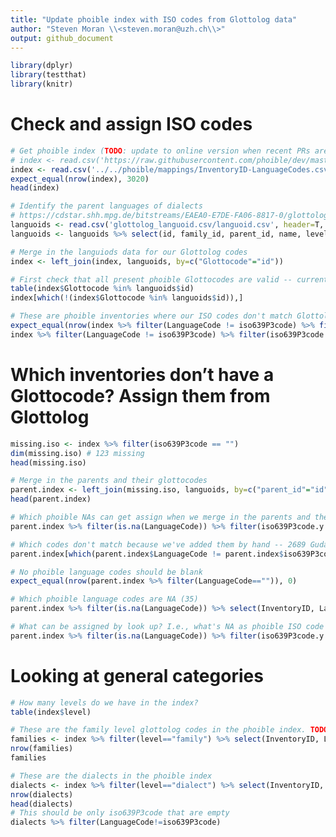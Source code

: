 ```yaml
---
title: "Update phoible index with ISO codes from Glottolog data"
author: "Steven Moran \\<steven.moran@uzh.ch\\>"
output: github_document
---
```


```r
library(dplyr)
library(testthat)
library(knitr)
```  


# Check and assign ISO codes

```r
# Get phoible index (TODO: update to online version when recent PRs are merged)
# index <- read.csv('https://raw.githubusercontent.com/phoible/dev/master/mappings/InventoryID-LanguageCodes.csv', header=T, stringsAsFactors=F)
index <- read.csv('../../phoible/mappings/InventoryID-LanguageCodes.csv', header=T, stringsAsFactors = F)
expect_equal(nrow(index), 3020)
head(index)
```

```r
# Identify the parent languages of dialects
# https://cdstar.shh.mpg.de/bitstreams/EAEA0-E7DE-FA06-8817-0/glottolog_languoid.csv.zip
languoids <- read.csv('glottolog_languoid.csv/languoid.csv', header=T, stringsAsFactors=F)
languoids <- languoids %>% select(id, family_id, parent_id, name, level, status, iso639P3code)
```

```r
# Merge in the languiods data for our Glottolog codes
index <- left_join(index, languoids, by=c("Glottocode"="id"))
```

```r
# First check that all present phoible Glottocodes are valid -- currently 2 <NA>s
table(index$Glottocode %in% languoids$id)
index[which(!(index$Glottocode %in% languoids$id)),]
```

```r
# These are phoible inventories where our ISO codes don't match Glottolog codes (14 mismatches)
expect_equal(nrow(index %>% filter(LanguageCode != iso639P3code) %>% filter(iso639P3code != "")), 0)
index %>% filter(LanguageCode != iso639P3code) %>% filter(iso639P3code != "")
```

# Which inventories don't have a Glottocode? Assign them from Glottolog

```r
missing.iso <- index %>% filter(iso639P3code == "")
dim(missing.iso) # 123 missing
head(missing.iso)
```

```r
# Merge in the parents and their glottocodes
parent.index <- left_join(missing.iso, languoids, by=c("parent_id"="id"))
head(parent.index)
```

```r
# Which phoible NAs can get assign when we merge in the parents and their ISO codes
parent.index %>% filter(is.na(LanguageCode)) %>% filter(iso639P3code.y != "")

# Which codes don't match because we've added them by hand -- 2689 Gudanji was purposedly given [wmb] for Wambaya (two nodes up in the Glottolog 3.3 tree)
parent.index[which(parent.index$LanguageCode != parent.index$iso639P3code.y), ] %>% select(InventoryID, LanguageCode, Glottocode, iso639P3code.y, LanguageName)

# No phoible language codes should be blank
expect_equal(nrow(parent.index %>% filter(LanguageCode=="")), 0)
```

```r
# Which phoible language codes are NA (35)
parent.index %>% filter(is.na(LanguageCode)) %>% select(InventoryID, LanguageCode, Glottocode, iso639P3code.y, LanguageName, level.x, level.y)

# What can be assigned by look up? I.e., what's NA as phoible ISO code but there exists something one level up in Glottolo
parent.index %>% filter(is.na(LanguageCode)) %>% filter(iso639P3code.y != "") %>% select(InventoryID, LanguageCode, Glottocode, iso639P3code.y, LanguageName)
```

# Looking at general categories

```r
# How many levels do we have in the index?
table(index$level)
```

```r
# These are the family level glottolog codes in the phoible index. TODO: check and update if ncessary
families <- index %>% filter(level=="family") %>% select(InventoryID, LanguageName, Glottocode, LanguageCode, iso639P3code, Source)
nrow(families)
families
```


```r
# These are the dialects in the phoible index
dialects <- index %>% filter(level=="dialect") %>% select(InventoryID, LanguageName, Glottocode, LanguageCode, iso639P3code, Source)
nrow(dialects)
head(dialects)
# This should be only iso639P3code that are empty
dialects %>% filter(LanguageCode!=iso639P3code)
```

